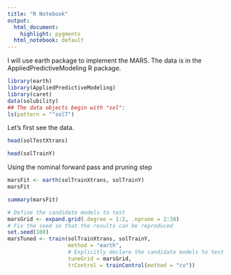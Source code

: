 ```yaml
---
title: "R Notebook"
output:
  html_document: 
    highlight: pygments
  html_notebook: default
---
```



I will use earth package to implement the MARS. The data is in the AppliedPredictiveModeling R package.
```r
library(earth)
library(AppliedPredictiveModeling)
library(caret)
data(solubility)
## The data objects begin with "sol":
ls(pattern = "^solT")
```

Let's first see the data.
```r
head(solTestXtrans)
```

```r
head(solTrainY)
```


Using the nominal forward pass and pruning step
```r
marsFit <- earth(solTrainXtrans, solTrainY)
marsFit
```

```r
summary(marsFit)
```

```r
# Define the candidate models to test
marsGrid <- expand.grid(.degree = 1:2, .nprune = 2:38)
# Fix the seed so that the results can be reproduced
set.seed(100)
marsTuned <- train(solTrainXtrans, solTrainY, 
                   method = "earth",
                   # Explicitly declare the candidate models to test
                   tuneGrid = marsGrid,
                   trControl = trainControl(method = "cv"))
```